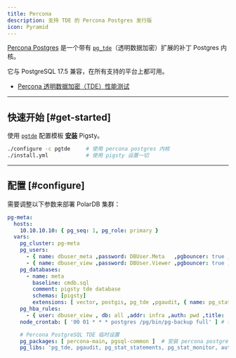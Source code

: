 ```yaml
---
title: Percona
description: 支持 TDE 的 Percona Postgres 发行版
icon: Pyramid
---
```



[Percona Postgres](https://www.percona.com/postgresql/software/postgresql-distribution) 是一个带有 [`pg_tde`](https://docs.percona.com/pg-tde/index.html)（透明数据加密）扩展的补丁 Postgres 内核。

它与 PostgreSQL 17.5 兼容，在所有支持的平台上都可用。

- [Percona 透明数据加密（TDE）性能测试](https://andreas.scherbaum.la/post/2025-06-30_performance-test-for-percona-transparent-data-encryption-tde/)

------

## 快速开始 [#get-started]

使用 [`pgtde`](https://github.com/pgsty/pigsty/blob/main/conf/pgtde.yml) 配置模板 [**安装**](/zh/install/start) Pigsty。

```bash
./configure -c pgtde     # 使用 percona postgres 内核
./install.yml            # 使用 pigsty 设置一切
```



------

## 配置 [#configure]

需要调整以下参数来部署 PolarDB 集群：

```yaml
pg-meta:
  hosts:
    10.10.10.10: { pg_seq: 1, pg_role: primary }
  vars:
    pg_cluster: pg-meta
    pg_users:
      - { name: dbuser_meta ,password: DBUser.Meta   ,pgbouncer: true ,roles: [dbrole_admin   ] ,comment: pigsty admin user }
      - { name: dbuser_view ,password: DBUser.Viewer ,pgbouncer: true ,roles: [dbrole_readonly] ,comment: read-only viewer  }
    pg_databases:
      - name: meta
        baseline: cmdb.sql
        comment: pigsty tde database
        schemas: [pigsty]
        extensions: [ vector, postgis, pg_tde ,pgaudit, { name: pg_stat_monitor, schema: monitor } ]
    pg_hba_rules:
      - { user: dbuser_view , db: all ,addr: infra ,auth: pwd ,title: 'allow grafana dashboard access cmdb from infra nodes' }
    node_crontab: [ '00 01 * * * postgres /pg/bin/pg-backup full' ] # 每天凌晨 1 点进行全量备份

    # Percona PostgreSQL TDE 临时设置
    pg_packages: [ percona-main, pgsql-common ]  # 安装 percona postgres 包
    pg_libs: 'pg_tde, pgaudit, pg_stat_statements, pg_stat_monitor, auto_explain'
```